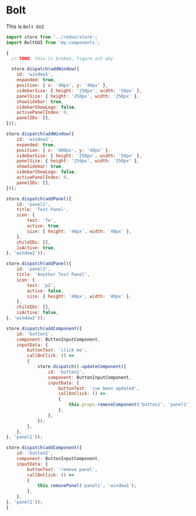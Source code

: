 
<Meta title="Components/Bolt" component={BoltGUI} />

# Bolt

This is `Bolt GUI`

```jsx
import store from '../redux/store';
import BoltGUI from 'my-components';

{
  // TODO: this is broken, figure out why

  store.dispatch(addWindow({
    id: 'window1',
    expanded: true,
    position: { x: '40px', y: '40px' },
    sidebarSize: { height: '250px', width: '50px' },
    panelSize: { height: '250px', width: '250px' },
    showSidebar: true,
    sidebarShowLogo: false,
    activePanelIndex: 0,
    panelIDs: [],
}));

store.dispatch(addWindow({
    id: 'window2',
    expanded: true,
    position: { x: '400px', y: '40px' },
    sidebarSize: { height: '250px', width: '50px' },
    panelSize: { height: '250px', width: '250px' },
    showSidebar: true,
    sidebarShowLogo: false,
    activePanelIndex: 0,
    panelIDs: [],
}));

store.dispatch(addPanel({
    id: 'panel2',
    title: 'Test Panel',
    icon: {
        text: 'Te',
        active: true,
        size: { height: '40px', width: '40px' },
    },
    childIDs: [],
    isActive: true,
}, 'window2'));

store.dispatch(addPanel({
    id: 'panel3',
    title: 'Another Test Panel',
    icon: {
        text: 'p2',
        active: false,
        size: { height: '40px', width: '40px' },
    },
    childIDs: [],
    isActive: false,
}, 'window2'));

store.dispatch(addComponent({
    id: 'button1',
    component: ButtonInputComponent,
    inputData: {
        buttonText: 'click me',
        callOnClick: () =>
        {
            store.dispatch().updateComponent({
                id: 'button1',
                component: ButtonInputComponent,
                inputData: {
                    buttonText: 'ive been updated',
                    callOnClick: () =>
                    {
                        this.props.removeComponent('button1', 'panel1');
                    },
                },
            });
        },
    },
}, 'panel1'));

store.dispatch(addComponent({
    id: 'button2',
    component: ButtonInputComponent,
    inputData: {
        buttonText: 'remove panel',
        callOnClick: () =>
        {
            this.removePanel('panel1', 'window1');
        },
    },
}, 'panel1'));
}
```

<Preview withSource="open">
  <Story name="Bolt GUI">
      <ProviderWrapperComponent>
        <BoltGUI />
      </ProviderWrapperComponent>
  </Story>
</Preview>
